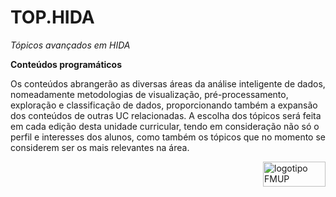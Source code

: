 # TOP.HIDA {#top}

*Tópicos avançados em HIDA*

**Conteúdos programáticos**

Os conteúdos abrangerão as diversas áreas da análise inteligente de dados, nomeadamente metodologias de visualização, pré-processamento, exploração e classificação de dados, proporcionando também a expansão dos conteúdos de outras UC relacionadas. A escolha dos tópicos será feita em cada edição desta unidade curricular, tendo em consideração não só o perfil e interesses dos alunos, como também os tópicos que no momento se considerem ser os mais relevantes na área.

<img src="images/logoFMUP.png" alt="logotipo FMUP" style="width:100px;height:40px;" align="right">